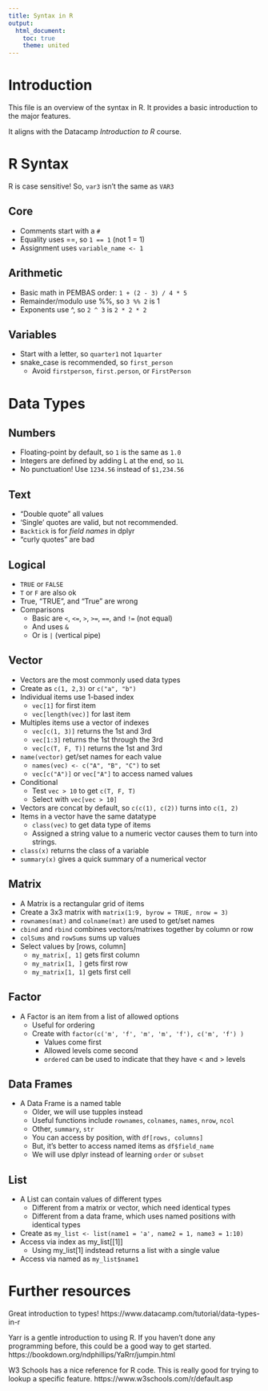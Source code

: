 ```yaml
---
title: Syntax in R
output: 
  html_document:
    toc: true
    theme: united
---
```


# Introduction

This file is an overview of the syntax in R. It provides a basic introduction to the major features.


It aligns with the Datacamp *Introduction to R* course.


# R Syntax { .tabset }

R is case sensitive! So, `var3` isn't the same as `VAR3`

## Core

- Comments start with a `#` 
- Equality uses ==, so `1 == 1` (not 1 = 1)
- Assignment uses `variable_name <- 1`     

## Arithmetic

- Basic math in PEMBAS order: `1 + (2 - 3) / 4 * 5`
- Remainder/modulo use %%, so `3 %% 2` is 1
- Exponents use ^, so `2 ^ 3` is `2 * 2 * 2`

## Variables

- Start with a letter, so `quarter1` not `1quarter`
- snake_case is recommended, so `first_person`
  - Avoid `firstperson`, `first.person`, or `FirstPerson` 


# Data Types {.tabset}


## Numbers

- Floating-point by default, so `1` is the same as `1.0`
- Integers are defined by adding L at the end, so `1L`
- No punctuation! Use `1234.56` instead of `$1,234.56` 

## Text

- "Double quote" all values
- 'Single' quotes are valid, but not recommended. 
- `Backtick` is for *field names* in dplyr
- “curly quotes” are bad

## Logical 

- `TRUE` or `FALSE` 
- `T` or `F` are also ok
- True, "TRUE", and "True" are wrong
- Comparisons
  - Basic are `<`, `<=`, `>`, `>=`, `==`, and `!=` (not equal)
  - And uses `&`
  - Or is `|` (vertical pipe)

## Vector

- Vectors are the most commonly used data types
- Create as `c(1, 2,3)` or `c("a", "b")`
- Individual items use 1-based index
  - `vec[1]` for first item
  - `vec[length(vec)]` for last item
- Multiples items use a vector of indexes
  - `vec[c(1, 3)]` returns the 1st and 3rd
  - `vec[1:3]` returns the 1st through the 3rd
  - `vec[c(T, F, T)]` returns the 1st and 3rd
- `name(vector)` get/set names for each value
  - `names(vec) <- c("A", "B", "C")` to set 
  - `vec[c("A")]` or `vec["A"]` to access named values
- Conditional 
  - Test `vec > 10` to get `c(T, F, T)`
  - Select with `vec[vec > 10]`
- Vectors are concat by default, so `c(c(1), c(2))` turns into `c(1, 2)`
- Items in a vector have the same datatype
  - `class(vec)` to get data type of items
  - Assigned a string value to a numeric vector causes them to turn into strings.
- `class(x)` returns the class of a variable
- `summary(x)` gives a quick summary of a numerical vector

## Matrix

- A Matrix is a rectangular grid of items
- Create a 3x3 matrix with `matrix(1:9, byrow = TRUE, nrow = 3)` 
- `rownames(mat)` and `colname(mat)` are used to get/set names
- `cbind` and `rbind` combines vectors/matrixes together by column or row
- `colSums` and `rowSums` sums up values  
- Select values by [rows, column]
  - `my_matrix[, 1]` gets first column
  - `my_matrix[1, ]` gets first row
  - `my_matrix[1, 1]` gets first cell

## Factor

- A Factor is an item from a list of allowed options
  - Useful for ordering
  - Create with `factor(c('m', 'f', 'm', 'm', 'f'), c('m', 'f') )`
    - Values come first
    - Allowed levels come second
    - `ordered` can be used to indicate that they have < and > levels 

## Data Frames

- A Data Frame is a named table
  - Older, we will use tupples instead
  - Useful functions include `rownames`, `colnames`, `names`, `nrow`, `ncol`
  - Other, `summary`, `str`
  - You can access by position, with `df[rows, columns]`
  - But, it's better to access named items as `df$field_name`
  - We will use dplyr instead of learning `order` or `subset`

## List

- A List can contain values of different types
  - Different from a matrix or vector, which need identical types
  - Different from a data frame, which uses named positions with identical types
- Create as `my_list <- list(name1 = 'a', name2 = 1, name3 = 1:10)`
- Access via index as my_list[[1]]
  - Using my_list[1] indstead returns a list with a single value
- Access via named as `my_list$name1`


# Further resources

Great introduction to types!
https://www.datacamp.com/tutorial/data-types-in-r

Yarr is a gentle introduction to using R.
If you haven't done any programming before, this could be
a good way to get started.
https://bookdown.org/ndphillips/YaRrr/jumpin.html

W3 Schools has a nice reference for R code. This is really
good for trying to lookup a specific feature.
https://www.w3schools.com/r/default.asp

